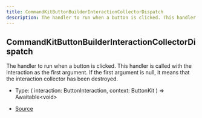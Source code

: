 ```yaml
---
title: CommandKitButtonBuilderInteractionCollectorDispatch
description: The handler to run when a button is clicked. This handler is called with the interaction as the first argument.  If the first argument is null, it means that the interaction collector has been destroyed.
---
```


## CommandKitButtonBuilderInteractionCollectorDispatch

The handler to run when a button is clicked. This handler is called with the interaction as the first argument.
If the first argument is null, it means that the interaction collector has been destroyed.

- Type: (
  interaction: ButtonInteraction,
  context: ButtonKit
) => Awaitable\<void>

- [Source](https://github.com/underctrl-io/commandkit/blob/e7997746676c2b18be64230c918cb998973d18b5/packages/commandkit/src/components/v1/button/ButtonKit.ts#L39)